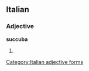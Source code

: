 ==Italian==

===Adjective===
'''succuba''' {{f}}

# {{feminine of|[[succubo]]}}
[[Category:Italian adjective forms]]